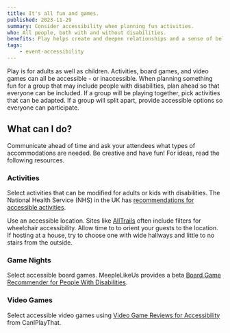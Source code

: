 ```yaml
---
title: It's all fun and games.
published: 2023-11-29
summary: Consider accessibility when planning fun activities.
who: All people, both with and without disabilities.
benefits: Play helps create and deepen relationships and a sense of belonging.
tags:
    - event-accessibility
---
```



Play is for adults as well as children. Activities, board games, and video games can all be accessible - or inaccessible. When planning something fun for a group that may include people with disabilities, plan ahead so that everyone can be included. If a group will be playing together, pick activities that can be adapted. If a group will split apart, provide accessible options so everyone can participate.

## What can I do?

Communicate ahead of time and ask your attendees what types of accommodations are needed. Be creative and have fun! For ideas, read the following resources.

### Activities

Select activities that can be modified for adults or kids with disabilities. The National Health Service (NHS) in the UK has [recommendations for accessible activities](https://www.nhs.uk/healthier-families/activities/accessible-activities/).

Use an accessible location. Sites like [AllTrails](https://www.alltrails.com/) often include filters for wheelchair accessibility. Allow time to to orient your guests to the location. If hosting at a house, try to choose one with wide hallways and little to no stairs from the outside. 

### Game Nights

Select accessible board games. MeepleLikeUs provides a beta [Board Game Recommender for People With Disabilities](https://www.meeplelikeus.co.uk/board-game-recommender-for-people-with-disabilities-beta).

### Video Games

Select accessible video games using [Video Game Reviews for Accessibility](https://caniplaythat.com/category/accessibility-reviews/) from CanIPlayThat.
